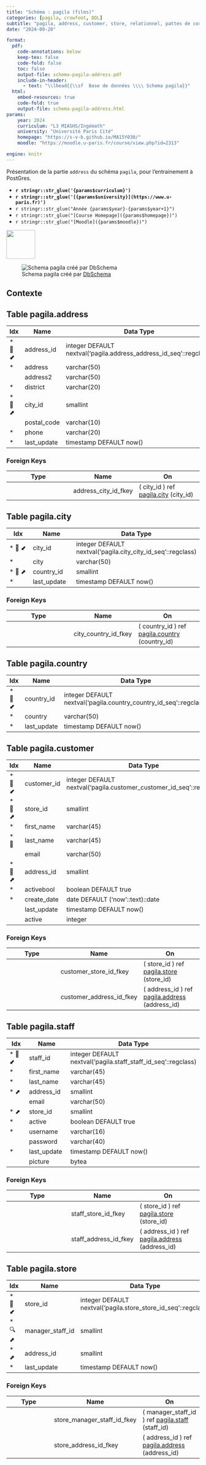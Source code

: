 ```yaml
---
title: "Schéma : pagila (films)"
categories: [pagila, crowfoot, DDL]
subtitle: "pagila, address, customer, store, relationnel, pattes de corbeau, crowfoot"
date: "2024-09-20"

format:
  pdf:
    code-annotations: below
    keep-tex: false
    code-fold: false
    toc: false
    output-file: schema-pagila-address.pdf
    include-in-header:
      - text: "\\lhead{{\\sf  Base de données \\\\ Schema pagila}}"
  html:
    embed-resources: true
    code-fold: true
    output-file: schema-pagila-address.html
params:
    year: 2024 
    curriculum: "L3 MIASHS/Ingémath"
    university: "Université Paris Cité"
    homepage: "https://s-v-b.github.io/MA15Y030/"
    moodle: "https://moodle.u-paris.fr/course/view.php?id=2313"

engine: knitr
---
```



::: {.callout-warning}

Présentation de la partie `address` du schéma `pagila`, pour l'entrainement à PostGres. 

::: 


::: {layout="[80,20]"}

::: {#first-column}


- **`r stringr::str_glue('{params$curriculum}')`**
- **`r stringr::str_glue('[{params$university}](https://www.u-paris.fr)')`**
- `r stringr::str_glue("Année {params$year}-{params$year+1}")`
- `r stringr::str_glue("[Course Homepage]({params$homepage})")`
- `r stringr::str_glue("[Moodle]({params$moodle})")`

::: 

::: {#second-column}
![](../images/UniversiteParis_monogramme_couleur_RVB.png){align="right" style="size:50px;" width=75}
:::

:::





![Schema pagila créé par [DbSchema](https://dbschema.com)](/images/schema-pagila-address.png)

## Contexte


## Table pagila.address 
|Idx |Name |Data Type |
|---|---|---|
| * &#128273;  &#11019; | address\_id| integer  DEFAULT nextval('pagila.address_address_id_seq'::regclass) |
| * | address| varchar(50)  |
|  | address2| varchar(50)  |
| * | district| varchar(20)  |
| * &#128270; &#11016; | city\_id| smallint  |
|  | postal\_code| varchar(10)  |
| * | phone| varchar(20)  |
| * | last\_update| timestamp  DEFAULT now() |


### Foreign Keys
|Type |Name |On |
|---|---|---|
|  | address_city_id_fkey | ( city\_id ) ref [pagila.city](#city) (city\_id) |




## Table pagila.city 
|Idx |Name |Data Type |
|---|---|---|
| * &#128273;  &#11019; | city\_id| integer  DEFAULT nextval('pagila.city_city_id_seq'::regclass) |
| * | city| varchar(50)  |
| * &#128270; &#11016; | country\_id| smallint  |
| * | last\_update| timestamp  DEFAULT now() |


### Foreign Keys
|Type |Name |On |
|---|---|---|
|  | city_country_id_fkey | ( country\_id ) ref [pagila.country](#country) (country\_id) |




## Table pagila.country 
|Idx |Name |Data Type |
|---|---|---|
| * &#128273;  &#11019; | country\_id| integer  DEFAULT nextval('pagila.country_country_id_seq'::regclass) |
| * | country| varchar(50)  |
| * | last\_update| timestamp  DEFAULT now() |




## Table pagila.customer 
|Idx |Name |Data Type |
|---|---|---|
| * &#128273;  &#11019; | customer\_id| integer  DEFAULT nextval('pagila.customer_customer_id_seq'::regclass) |
| * &#128270; &#11016; | store\_id| smallint  |
| * | first\_name| varchar(45)  |
| * &#128270; | last\_name| varchar(45)  |
|  | email| varchar(50)  |
| * &#128270; &#11016; | address\_id| smallint  |
| * | activebool| boolean  DEFAULT true |
| * | create\_date| date  DEFAULT ('now'::text)::date |
|  | last\_update| timestamp  DEFAULT now() |
|  | active| integer  |


### Foreign Keys
|Type |Name |On |
|---|---|---|
|  | customer_store_id_fkey | ( store\_id ) ref [pagila.store](#store) (store\_id) |
|  | customer_address_id_fkey | ( address\_id ) ref [pagila.address](#address) (address\_id) |




## Table pagila.staff 
|Idx |Name |Data Type |
|---|---|---|
| * &#128273;  &#11019; | staff\_id| integer  DEFAULT nextval('pagila.staff_staff_id_seq'::regclass) |
| * | first\_name| varchar(45)  |
| * | last\_name| varchar(45)  |
| * &#11016; | address\_id| smallint  |
|  | email| varchar(50)  |
| * &#11016; | store\_id| smallint  |
| * | active| boolean  DEFAULT true |
| * | username| varchar(16)  |
|  | password| varchar(40)  |
| * | last\_update| timestamp  DEFAULT now() |
|  | picture| bytea  |


### Foreign Keys
|Type |Name |On |
|---|---|---|
|  | staff_store_id_fkey | ( store\_id ) ref [pagila.store](#store) (store\_id) |
|  | staff_address_id_fkey | ( address\_id ) ref [pagila.address](#address) (address\_id) |




## Table pagila.store 
|Idx |Name |Data Type |
|---|---|---|
| * &#128273;  &#11019; | store\_id| integer  DEFAULT nextval('pagila.store_store_id_seq'::regclass) |
| * &#128269; &#11016; | manager\_staff\_id| smallint  |
| * &#11016; | address\_id| smallint  |
| * | last\_update| timestamp  DEFAULT now() |


### Foreign Keys
|Type |Name |On |
|---|---|---|
|  | store_manager_staff_id_fkey | ( manager\_staff\_id ) ref [pagila.staff](#staff) (staff\_id) |
|  | store_address_id_fkey | ( address\_id ) ref [pagila.address](#address) (address\_id) |





